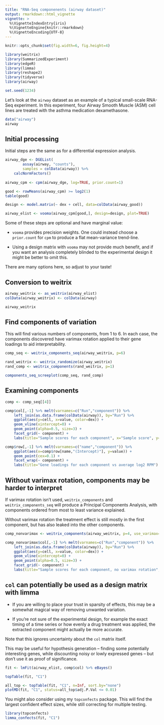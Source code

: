 ```yaml
---
title: "RNA-Seq componenents (airway dataset)"
output: rmarkdown::html_vignette
vignette: >
  %\VignetteIndexEntry{iris}
  %\VignetteEngine{knitr::rmarkdown}
  %\VignetteEncoding{UTF-8}
---
```


```r
knitr::opts_chunk$set(fig.width=6, fig.height=4)
```

```r
library(weitrix)
library(SummarizedExperiment)
library(edgeR)
library(limma)
library(reshape2)
library(tidyverse)
library(airway)

set.seed(1234)
```

Let's look at the `airway` dataset as an example of a typical small-scale RNA-Seq experiment. In this experiment, four Airway Smooth Muscle (ASM) cell lines are treated with the asthma medication dexamethasone.

```r
data("airway")
airway
```


## Initial processing

Initial steps are the same as for a differential expression analysis.

```r
airway_dge <- DGEList(
        assay(airway, "counts"),
        samples = colData(airway)) %>%
    calcNormFactors() 
    
airway_cpm <- cpm(airway_dge, log=TRUE, prior.count=1)

good <- rowMeans(airway_cpm) >= log2(1)
table(good)

design <- model.matrix(~ dex + cell, data=colData(airway_good))

airway_elist <- vooma(airway_cpm[good,], design=design, plot=TRUE)
```

Some of these steps are optional and have marginal value:

* `vooma` provides precision weights. One could instead choose a `prior.count` for `cpm` to produce a flat mean-variance trend-line.

* Using a design matrix with `vooma` may not provide much benefit, and if you want an analysis completely blinded to the experimental design it might be better to omit this.

There are many options here, so adjust to your taste!


## Conversion to weitrix

```r
airway_weitrix <- as_weitrix(airway_elist)
colData(airway_weitrix) <- colData(airway)

airway_weitrix
```


## Find components of variation

This will find various numbers of components, from 1 to 6. In each case, the components discovered have varimax rotation applied to their gene loadings to aid interpretability.

```r
comp_seq <- weitrix_components_seq(airway_weitrix, p=6)
```

```r
rand_weitrix <- weitrix_randomize(airway_weitrix)
rand_comp <- weitrix_components(rand_weitrix, p=1)

components_seq_screeplot(comp_seq, rand_comp)
```

## Examining components

```r
comp <- comp_seq[[4]]

comp$col[,-1] %>% melt(varnames=c("Run","component")) %>%
    left_join(as.data.frame(colData(airway)), by="Run") %>%
    ggplot(aes(y=cell, x=value, color=dex)) + 
    geom_vline(xintercept=0) + 
    geom_point(alpha=0.5, size=3) + 
    facet_grid(~ component) +
    labs(title="Sample scores for each component", x="Sample score", y="Cell line", color="Treatment")

comp$row[,-1] %>% melt(varnames=c("name","component")) %>%
    ggplot(aes(x=comp$row[name,"(Intercept)"], y=value)) + 
    geom_point(cex=0.1) + 
    facet_wrap(~ component) +
    labs(title="Gene loadings for each component vs average log2 RPM")
```

## Without varimax rotation, components may be harder to interpret

If varimax rotation isn't used, `weitrix_components` and `weitrix_components_seq` will produce a Principal Components Analysis, with components ordered from most to least variance explained.

Without varimax rotation the treatment effect is still mostly in the first component, but has also leaked into the other components.

```r
comp_nonvarimax <- weitrix_components(airway_weitrix, p=4, use_varimax=FALSE)

comp_nonvarimax$col[,-1] %>% melt(varnames=c("Run","component")) %>%
    left_join(as.data.frame(colData(airway)), by="Run") %>%
    ggplot(aes(y=cell, x=value, color=dex)) + 
    geom_vline(xintercept=0) + 
    geom_point(alpha=0.5, size=3) + 
    facet_grid(~ component) +
    labs(title="Sample scores for each component, no varimax rotation", x="Sample score", y="Cell line", color="Treatment")
```


## `col` can potentially be used as a design matrix with limma

* If you are willing to place your trust in sparsity of effects, this may be a somewhat magical way of removing unwanted variation. 

* If you're not sure of the experimental design, for example the exact timing of a time series or how evenly a drug treatment was applied, the extracted component might actually be more accurate.

Note that this ignores uncertainty about the `col` matrix itself.

This may be useful for hypothesis generation -- finding some potentially interesting genes, while discounting noisy or lowly expressed genes -- but don't use it as proof of significance.

```r
fit <- lmFit(airway_elist, comp$col) %>% eBayes()

topTable(fit, "C1")

all_top <- topTable(fit, "C1", n=Inf, sort.by="none")
plotMD(fit, "C1", status=all_top$adj.P.Val <= 0.01)
```

You might also consider using my `topconfects` package. This will find the largest confident effect sizes, while still correcting for multiple testing.

```r
library(topconfects)
limma_confects(fit, "C1")
```




